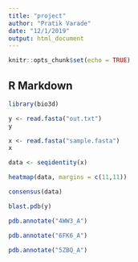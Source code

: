 ```yaml
---
title: "project"
author: "Pratik Varade"
date: "12/1/2019"
output: html_document
---
```


```r
knitr::opts_chunk$set(echo = TRUE)
```

## R Markdown

```r
library(bio3d)
```

```r
y <- read.fasta("out.txt")
y
```

```r
x <- read.fasta("sample.fasta")
x
```

```r
data <- seqidentity(x)
```

```r
heatmap(data, margins = c(11,11))

```

```r
consensus(data)
```
```r
blast.pdb(y)
```
```r
pdb.annotate("4WW3_A")
```
```r
pdb.annotate("6FK6_A")
```

```r
pdb.annotate("5ZBQ_A")
```


